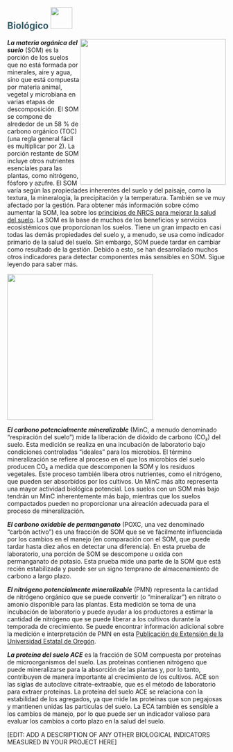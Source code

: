 ## [**Biológico**]{style="color: #335c67"} ![](images/biological.png){height="50px"}\newline\newline

<!-- Image wrapped around text for HTML -->

::: {.content-visible when-format="html"}
![](https://raw.githack.com/WA-Department-of-Agriculture/soils/main/figures/som-spanish.png){width="3.5in"
style="float:right"
fig-alt="Soil Organic Matter (SOM) supports most ecosystems services and soil benefits, but slow to change. There are three layers of circles. The most outer circle says 42% other materials. The next inner circle says 58% total organic carbon. There are two circles inside this circle that says potentially mineralizable carbon (microbial respiration essential for nutrient cycling) and permanganate oxidizable carbon (newly stabilized SOM, responds more quickly to management)."}
:::

***La materia orgánica del suelo*** (SOM) es la porción de los suelos que no
está formada por minerales, aire y agua, sino que está compuesta por materia
animal, vegetal y microbiana en varias etapas de descomposición. El SOM se
compone de alrededor de un 58 % de carbono orgánico (TOC) (una regla general
fácil es multiplicar por 2). La porción restante de SOM incluye otros nutrientes
esenciales para las plantas, como nitrógeno, fósforo y azufre. El SOM varía
según las propiedades inherentes del suelo y del paisaje, como la textura, la
mineralogía, la precipitación y la temperatura. También se ve muy afectado por
la gestión. Para obtener más información sobre cómo aumentar la SOM, lea sobre
los [principios de NRCS para mejorar la salud del
suelo](https://www.nrcs.usda.gov/conservation-basics/natural-resource-concerns/soils/soil-health).
La SOM es la base de muchos de los beneficios y servicios ecosistémicos que
proporcionan los suelos. Tiene un gran impacto en casi todas las demás
propiedades del suelo y, a menudo, se usa como indicador primario de la salud
del suelo. Sin embargo, SOM puede tardar en cambiar como resultado de la
gestión. Debido a esto, se han desarrollado muchos otros indicadores para
detectar componentes más sensibles en SOM. Sigue leyendo para saber más.

<!-- Image below around text for docx -->

::: {.content-visible unless-format="html"}
![](https://raw.githack.com/WA-Department-of-Agriculture/soils/main/figures/som-spanish.png){height="3.5in"
fig-alt="Soil Organic Matter (SOM) supports most ecosystems services and soil benefits, but slow to change. There are three layers of circles. The most outer circle says 42% other materials. The next inner circle says 58% total organic carbon. There are two circles inside this circle that says potentially mineralizable carbon (microbial respiration essential for nutrient cycling) and permanganate oxidizable carbon (newly stabilized SOM, responds more quickly to management)."}
:::

***El carbono potencialmente mineralizable*** (MinC, a menudo denominado
"respiración del suelo") mide la liberación de dióxido de carbono (CO₂) del
suelo. Esta medición se realiza en una incubación de laboratorio bajo
condiciones controladas "ideales" para los microbios. El término mineralización
se refiere al proceso en el que los microbios del suelo producen CO₂ a medida
que descomponen la SOM y los residuos vegetales. Este proceso también libera
otros nutrientes, como el nitrógeno, que pueden ser absorbidos por los cultivos.
Un MinC más alto representa una mayor actividad biológica potencial. Los suelos
con un SOM más bajo tendrán un MinC inherentemente más bajo, mientras que los
suelos compactados pueden no proporcionar una aireación adecuada para el proceso
de mineralización.

***El carbono oxidable de permanganato*** (POXC, una vez denominado "carbón
activo") es una fracción de SOM que se ve fácilmente influenciada por los
cambios en el manejo (en comparación con el SOM, que puede tardar hasta diez
años en detectar una diferencia). En esta prueba de laboratorio, una porción de
SOM se descompone u oxida con permanganato de potasio. Esta prueba mide una
parte de la SOM que está recién estabilizada y puede ser un signo temprano de
almacenamiento de carbono a largo plazo.

***El nitrógeno potencialmente mineralizable*** (PMN) representa la cantidad de
nitrógeno orgánico que se puede convertir (o "mineralizar") en nitrato o amonio
disponible para las plantas. Esta medición se toma de una incubación de
laboratorio y puede ayudar a los productores a estimar la cantidad de nitrógeno
que se puede liberar a los cultivos durante la temporada de crecimiento. Se
puede encontrar información adicional sobre la medición e interpretación de PMN
en esta [Publicación de Extensión de la Universidad Estatal de
Oregón](https://catalog.extension.oregonstate.edu/sites/catalog/files/project/pdf/em9281.pdf).

***La proteína del suelo ACE*** es la fracción de SOM compuesta por proteínas de
microorganismos del suelo. Las proteínas contienen nitrógeno que puede
mineralizarse para la absorción de las plantas y, por lo tanto, contribuyen de
manera importante al crecimiento de los cultivos. ACE son las siglas de
autoclave citrate-extraable, que es el método de laboratorio para extraer
proteínas. La proteína del suelo ACE se relaciona con la estabilidad de los
agregados, ya que mide las proteínas que son pegajosas y mantienen unidas las
partículas del suelo. La ECA también es sensible a los cambios de manejo, por lo
que puede ser un indicador valioso para evaluar los cambios a corto plazo en la
salud del suelo.

\[EDIT: ADD A DESCRIPTION OF ANY OTHER BIOLOGICAL INDICATORS MEASURED IN YOUR
PROJECT HERE\]
